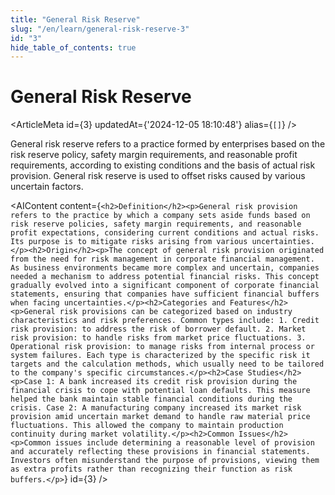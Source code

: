 ```yaml
---
title: "General Risk Reserve"
slug: "/en/learn/general-risk-reserve-3"
id: "3"
hide_table_of_contents: true
---
```



# General Risk Reserve

<ArticleMeta id={3} updatedAt={'2024-12-05 18:10:48'} alias={`[]`} />
<div className='border-solid border-b border-t-0 my-4 border-[var(--ifm-color-gray-300)]' />

General risk reserve refers to a practice formed by enterprises based on the risk reserve policy, safety margin requirements, and reasonable profit requirements, according to existing conditions and the basis of actual risk provision. General risk reserve is used to offset risks caused by various uncertain factors.

<AIContent content={`<h2>Definition</h2><p>General risk provision refers to the practice by which a company sets aside funds based on risk reserve policies, safety margin requirements, and reasonable profit expectations, considering current conditions and actual risks. Its purpose is to mitigate risks arising from various uncertainties.</p><h2>Origin</h2><p>The concept of general risk provision originated from the need for risk management in corporate financial management. As business environments became more complex and uncertain, companies needed a mechanism to address potential financial risks. This concept gradually evolved into a significant component of corporate financial statements, ensuring that companies have sufficient financial buffers when facing uncertainties.</p><h2>Categories and Features</h2><p>General risk provisions can be categorized based on industry characteristics and risk preferences. Common types include: 1. Credit risk provision: to address the risk of borrower default. 2. Market risk provision: to handle risks from market price fluctuations. 3. Operational risk provision: to manage risks from internal process or system failures. Each type is characterized by the specific risk it targets and the calculation methods, which usually need to be tailored to the company's specific circumstances.</p><h2>Case Studies</h2><p>Case 1: A bank increased its credit risk provision during the financial crisis to cope with potential loan defaults. This measure helped the bank maintain stable financial conditions during the crisis. Case 2: A manufacturing company increased its market risk provision amid uncertain market demand to handle raw material price fluctuations. This allowed the company to maintain production continuity during market volatility.</p><h2>Common Issues</h2><p>Common issues include determining a reasonable level of provision and accurately reflecting these provisions in financial statements. Investors often misunderstand the purpose of provisions, viewing them as extra profits rather than recognizing their function as risk buffers.</p>`} id={3} />

